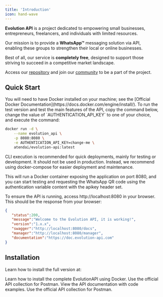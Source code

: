 ```yaml
---
title: 'Introduction'
icon: hand-wave
---
```


**Evolution API** is a project dedicated to empowering small businesses, entrepreneurs, freelancers, and individuals with limited resources.

Our mission is to provide a **WhatsApp™** messaging solution via API, enabling these groups to strengthen their local or online businesses.

Best of all, our service is **completely free**, designed to support those striving to succeed in a competitive market landscape.

Access our [repository](https://github.com/EvolutionAPI/evolution-api) and join our [community](https://evolution-api.com) to be a part of the project.

## Quick Start

<Note>
You will need to have Docker installed on your machine; see the [Official Docker Documentation](https://docs.docker.com/engine/install/).
</Note>
To run the test version and test the main features of the API, copy the command below, change the value of `AUTHENTICATION_API_KEY` to one of your choice, and execute the command:

~~~ sh Terminal
docker run -d \
    --name evolution_api \
    -p 8080:8080 \
    -e AUTHENTICATION_API_KEY=change-me \
    atendai/evolution-api:latest
~~~

<Note>CLI execution is recommended for quick deployments, mainly for testing or development. It should not be used in production. Instead, we recommend using docker-compose for easier deployment and maintenance.</Note>

This will run a Docker container exposing the application on port 8080, and you can start testing and requesting the WhatsApp QR code using the authentication variable content with the apikey header set.

To ensure the API is running, access http://localhost:8080 in your browser. This should be the response from your browser:

~~~ json
{
   "status":200,
   "message":"Welcome to the Evolution API, it is working!",
   "version":"1.x.x",
   "swagger":"http://localhost:8080/docs",
   "manager":"http://localhost:8080/manager",
   "documentation":"https://doc.evolution-api.com"
}
~~~

## Installation
Learn how to install the full version at:

<CardGroup cols={2}>
  <Card title="Installation with Docker" icon="docker" href="/install/docker">
    Learn how to install the complete EvolutionAPI using Docker.
  </Card>
  <Card title="NVM" icon="js" href="https://www.postman.com/agenciadgcode/workspace/evolution-api">
    Use the official API collection for Postman.
  </Card>
</CardGroup>

<CardGroup cols={2}>
  <Card title="API Documentation" icon="book" href="/definitions/connections#quick-start">
    View the API documentation with code examples.
  </Card>
  <Card title="Postman Collection" icon="webhook" href="https://www.postman.com/agenciadgcode/workspace/evolution-api">
    Use the official API collection for Postman.
  </Card>
</CardGroup>
